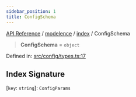 ```yaml
---
sidebar_position: 1
title: ConfigSchema
---
```


[API Reference](/api-reference/modelence/index/type-aliases/../../../index) / [modelence](/api-reference/modelence/index/type-aliases/../../index) / [index](/api-reference/modelence/index/type-aliases/../index) / ConfigSchema

> **ConfigSchema** = `object`

Defined in: [src/config/types.ts:17](https://github.com/modelence/modelence/blob/9127e3be695ee024b8107f7d048f3717671de429/packages/modelence/src/config/types.ts#L17)

## Index Signature

\[`key`: `string`\]: `ConfigParams`
